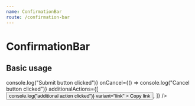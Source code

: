 ```yaml
---
name: ConfirmationBar
route: /confirmation-bar
---
```



# ConfirmationBar

## Basic usage

<Playground>
    <ConfirmationBar
        onSubmit={() => console.log("Submit button clicked")}
        onCancel={() => console.log("Cancel button clicked")}
        additionalActions={[
            <Button
                key="First additional action"
                onClick={() => console.log("additional action clicked")}
                variant="link"
            >
                <Icon>
                    <Icon.Link />
                </Icon>
                Copy link
            </Button>,
        ]}
    />
</Playground>

<Props of={ConfirmationBar} />
